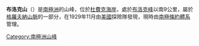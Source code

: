 {{coord|85|46|S|176|13|E|display=title}}

'''布洛克山'''（{{lang-en|Mount Block}}）是[[南極洲|南極洲]]的山峰，位於[[杜費克海岸|杜費克海岸]]，處於[[布洛克峰|布洛克峰]]以南9公里，屬於[[格羅夫納山脈|格羅夫納山脈]]的一部分，在1929年11月由[[美國|美國]]探險隊發現，現時由[[南極條約體系|南極條約體系]]管理。

{{DEFAULTSORT:Mount Block}}
[[Category:南極洲山峰|Category:南極洲山峰]]


{{DufekCoast-geo-stub}}